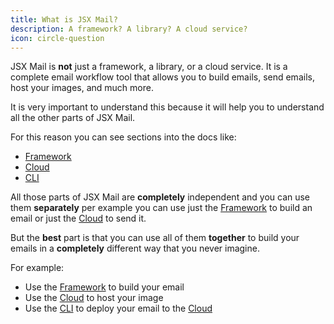 ```yaml
---
title: What is JSX Mail?
description: A framework? A library? A cloud service?
icon: circle-question
---
```


JSX Mail is **not** just a framework, a library, or a cloud service. It is a
complete email workflow tool that allows you to build emails, send emails,
host your images, and much more.

It is very important to understand this because it will help you to understand
all the other parts of JSX Mail.

For this reason you can see sections into the docs like:

- [Framework](/framework)
- [Cloud](/cloud)
- [CLI](/cli)

All those parts of JSX Mail are **completely** independent and you can use
them **separately** per example you can use just the [Framework](/framework) to
build an email or just the [Cloud](/cloud) to send it.

But the **best** part is that you can use all of them **together** to build
your emails in a **completely** different way that you never imagine.

For example:

- Use the [Framework](/framework) to build your email
- Use the [Cloud](/cloud) to host your image
- Use the [CLI](/cli) to deploy your email to the [Cloud](/cloud)
